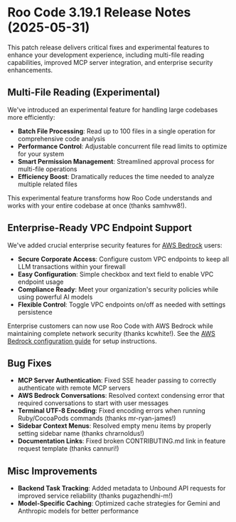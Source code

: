 # Roo Code 3.19.1 Release Notes (2025-05-31)

This patch release delivers critical fixes and experimental features to enhance your development experience, including multi-file reading capabilities, improved MCP server integration, and enterprise security enhancements.

## Multi-File Reading (Experimental)
We've introduced an experimental feature for handling large codebases more efficiently:

- **Batch File Processing**: Read up to 100 files in a single operation for comprehensive code analysis
- **Performance Control**: Adjustable concurrent file read limits to optimize for your system
- **Smart Permission Management**: Streamlined approval process for multi-file operations
- **Efficiency Boost**: Dramatically reduces the time needed to analyze multiple related files

This experimental feature transforms how Roo Code understands and works with your entire codebase at once (thanks samhvw8!).

## Enterprise-Ready VPC Endpoint Support
We've added crucial enterprise security features for [AWS Bedrock](/providers/bedrock) users:

- **Secure Corporate Access**: Configure custom VPC endpoints to keep all LLM transactions within your firewall
- **Easy Configuration**: Simple checkbox and text field to enable VPC endpoint usage
- **Compliance Ready**: Meet your organization's security policies while using powerful AI models
- **Flexible Control**: Toggle VPC endpoints on/off as needed with settings persistence

Enterprise customers can now use Roo Code with AWS Bedrock while maintaining complete network security (thanks kcwhite!). See the [AWS Bedrock configuration guide](/providers/bedrock#configuration-in-roo-code) for setup instructions.

## Bug Fixes

*   **MCP Server Authentication**: Fixed SSE header passing to correctly authenticate with remote MCP servers
*   **AWS Bedrock Conversations**: Resolved context condensing error that required conversations to start with user messages
*   **Terminal UTF-8 Encoding**: Fixed encoding errors when running Ruby/CocoaPods commands (thanks mr-ryan-james!)
*   **Sidebar Context Menus**: Resolved empty menu items by properly setting sidebar name (thanks chrarnoldus!)
*   **Documentation Links**: Fixed broken CONTRIBUTING.md link in feature request template (thanks cannuri!)

## Misc Improvements

*   **Backend Task Tracking**: Added metadata to Unbound API requests for improved service reliability (thanks pugazhendhi-m!)
*   **Model-Specific Caching**: Optimized cache strategies for Gemini and Anthropic models for better performance